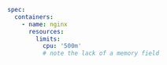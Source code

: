 ```yaml
spec:
  containers:
    - name: nginx
      resources:
        limits:
          cpu: '500m'
          # note the lack of a memory field
```
